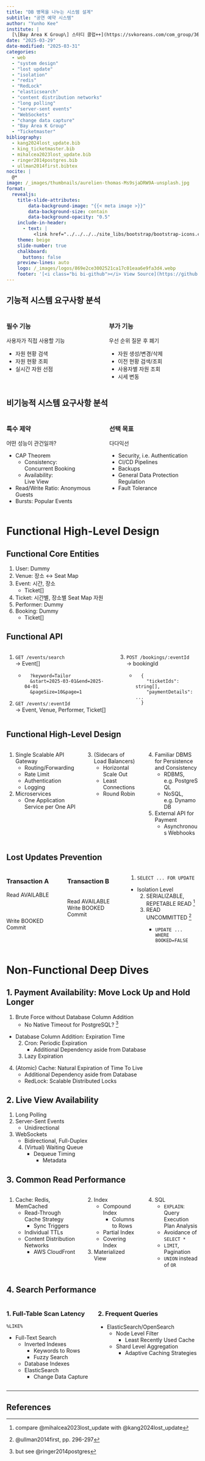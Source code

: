 ```yaml
---
title: "DB 병목을 나누는 시스템 설계"
subtitle: "공연 예약 시스템"
author: "Yunho Kee"
institute: |
  [\[Bay Area K Group\] 스터디 클럽++](https://svkoreans.com/com_group/365){style="color:var(--r-link-color);"}
date: "2025-03-29"
date-modified: "2025-03-31"
categories:
  - web
  - "system design"
  - "lost update"
  - "isolation"
  - "redis"
  - "RedLock"
  - "elasticsearch"
  - "content distribution networks"
  - "long polling"
  - "server-sent events"
  - "WebSockets"
  - "change data capture"
  - "Bay Area K Group"
  - "Ticketmaster"
bibliography:
  - kang2024lost_update.bib
  - king_ticketmaster.bib
  - mihalcea2023lost_update.bib
  - ringer2014postgres.bib
  - ullman2014first.bibtex
nocite: |
  @*
image: /_images/thumbnails/aurelien-thomas-Ms9sjaDRW9A-unsplash.jpg
format:
  revealjs:
    title-slide-attributes:
        data-background-image: "{{< meta image >}}"
        data-background-size: contain
        data-background-opacity: "0.5"
    include-in-header:
      - text: |
          <link href="../../../../site_libs/bootstrap/bootstrap-icons.css" rel="stylesheet">
    theme: beige
    slide-number: true
    chalkboard: 
      buttons: false
    preview-lines: auto
    logo: /_images/logos/869e2ce3002521ca17c01eaa6e9fa3d4.webp
    footer: '[<i class="bi bi-github"></i> View Source](https://github.com/yhkee0404/yhkee0404.github.io/blob/main/posts/web/hello-interview/ticketmaster/index.qmd)'
---
```


## 기능적 시스템 요구사항 분석

::::: {.columns}

:::: {.column}

### 필수 기능

사용자가 직접 사용할 기능

::: {.fragment .fade-up}

* 자원 현황 검색
* 자원 현황 조회
* 실시간 자원 선점

:::

::::

::::{.column}

### 부가 기능

우선 순위 질문 후 폐기

::: {.fragment .fade-up}

* 자원 생성/변경/삭제
* 이전 현황 검색/조회
* 사용자별 자원 조회
* 시세 변동

:::

::::

:::::

## 비기능적 시스템 요구사항 분석 {.smaller}

::::: {.columns}

:::: {.column}

### 특수 제약

어떤 성능이 관건일까?

::: {.fragment .fade-up}

* CAP Theorem
  * Consistency:  
    Concurrent Booking
  * Availability:  
    Live View
* Read/Write Ratio: Anonymous Guests
* Bursts: Popular Events

:::

::::

::::{.column}

### 선택 목표

다다익선

::: {.fragment .fade-up}

* Security, i.e. Authentication
* CI/CD Pipelines
* Backups
* General Data Protection Regulation
* Fault Tolerance

:::

::::

:::::

# Functional High-Level Design

## Functional Core Entities

1. User: Dummy
2. Venue: 장소 &harr; Seat Map
3. Event: 시간, 장소
   * Ticket[]
4. Ticket: 시간별, 장소별 Seat Map 자원
5. Performer: Dummy
6. Booking: Dummy
   * Ticket[]

## Functional API

::::{.columns}

:::{.column}

1. `GET /events/search`  
   &rarr; Event[]
   * ```
     ?keyword=Tailor  
     &start=2025-03-01&end=2025-04-01  
     &pageSize=10&page=1
     ```
2. `GET /events/:eventId`  
   &rarr; Event, Venue, Performer, Ticket[]

:::

:::{.column}

3. `POST /bookings/:eventId`  
   &rarr; bookingId
   * ```
     {
       "ticketIds": string[], 
       "paymentDetails": ...
     }
     ```

:::

::::

## Functional High-Level Design {.smaller}

::::{.columns}

:::{.column width="40%"}

1. Single Scalable API Gateway
   * Routing/Forwarding
   * Rate Limit
   * Authentication
   * Logging
2. Microservices
   * One Application Service per One API

:::

:::{.column width="30%"}

3. (Sidecars of Load Balancers)
   * Horizontal Scale Out
   * Least Connections
   * Round Robin
  
:::

:::{.column width="30%"}

4. Familiar DBMS for Persistence and Consistency
   * RDBMS, e.g. PostgreSQL
   * NoSQL, e.g. DynamoDB
5. External API for Payment
   * Asynchronous Webhooks

:::

::::

## Lost Updates Prevention

::::{.columns}

:::{.column width="30%"}

### Transaction A

Read AVAILABLE  
<br/>
<br/>
<br/>
Write BOOKED  
Commit

:::

:::{.column width="30%"}

### Transaction B

<br/>
Read AVAILABLE
Write BOOKED  
Commit

:::

:::{.column width="40%"}

1. ```
SELECT ... FOR UPDATE
   ```
* Isolation Level
  2. SERIALIZABLE, REPETABLE READ ^[compare @mihalcea2023lost_update with @kang2024lost_update]
  3. READ UNCOMMITTED ^[@ullman2014first, pp. 296-297]
     * ```
     UPDATE ... WHERE BOOKED=FALSE
       ```

:::

::::

# Non-Functional Deep Dives

## 1. Payment Availability: Move Lock Up and Hold Longer {.smaller}

1. Brute Force without Database Column Addition
   * No Native Timeout for PostgreSQL? ^[but see @ringer2014postgres]
* Database Column Addition: Expiration Time
  2. Cron: Periodic Expiration  
     * Additional Dependency aside from Database
  3. Lazy Expiration
4. (Atomic) Cache: Natural Expiration of Time To Live
   * Additional Dependency aside from Database
   * RedLock: Scalable Distributed Locks

## 2. Live View Availability

1. Long Polling
2. Server-Sent Events
   * Unidirectional
3. WebSockets  
   * Bidirectional, Full-Duplex
   4. (Virtual) Waiting Queue
      * Dequeue Timing
        * Metadata

## 3. Common Read Performance {.smaller}

::::{.columns}

:::{.column width="40%"}

1. Cache: Redis, MemCached
   * Read-Through Cache Strategy
     * Sync Triggers
   * Individual TTLs
   * Content Distribution Networks
     * AWS CloudFront

:::

:::{.column width="30%"}

2. Index
   * Compound Index
     * Columns to Rows
   * Partial Index
   * Covering Index
3. Materialized View

:::

:::{.column width="30%"}

4. SQL
   * `EXPLAIN`: Query Execution Plan Analysis
   * Avoidance of `SELECT *`
   * `LIMIT`, Pagination
   * `UNION` instead of `OR`

:::

::::

## 4. Search Performance

::::{.columns}

:::{.column}

### 1. Full-Table Scan Latency

`%LIKE%`

* Full-Text Search
  * Inverted Indexes
    * Keywords to Rows
    * Fuzzy Search
  * Database Indexes
  * ElasticSearch
    * Change Data Capture

:::

:::{.column}

### 2. Frequent Queries

* ElasticSearch/OpenSearch
  * Node Level Filter
    * Least Recently Used Cache
  * Shard Level Aggregation
    * Adaptive Caching Strategies

:::

::::

---

## References

